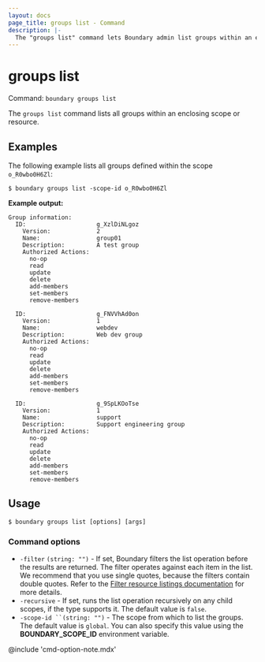 ```yaml
---
layout: docs
page_title: groups list - Command
description: |-
  The "groups list" command lets Boundary admin list groups within an enclosing scope or resource.
---
```


# groups list

Command: `boundary groups list`

The `groups list` command lists all groups within an enclosing scope or resource.

## Examples

The following example lists all groups defined within the scope `o_R0wbo0H6Zl`:

```shell-session
$ boundary groups list -scope-id o_R0wbo0H6Zl
```

**Example output:**

<CodeBlockConfig hideClipboard>

```plaintext
Group information:
  ID:                    g_XzlDiNLgoz
    Version:             2
    Name:                group01
    Description:         A test group
    Authorized Actions:
      no-op
      read
      update
      delete
      add-members
      set-members
      remove-members

  ID:                    g_FNVVhAd0on
    Version:             1
    Name:                webdev
    Description:         Web dev group
    Authorized Actions:
      no-op
      read
      update
      delete
      add-members
      set-members
      remove-members

  ID:                    g_9SpLKOoTse
    Version:             1
    Name:                support
    Description:         Support engineering group
    Authorized Actions:
      no-op
      read
      update
      delete
      add-members
      set-members
      remove-members
```

</CodeBlockConfig>

## Usage

<CodeBlockConfig hideClipboard>

```shell-session
$ boundary groups list [options] [args]
```

</CodeBlockConfig>


### Command options

- `-filter` `(string: "")` - If set, Boundary filters the list operation before the results are returned.
The filter operates against each item in the list.
We recommend that you use single quotes, because the filters contain double quotes.
Refer to the [Filter resource listings documentation](/boundary/docs/concepts/filtering/resource-listing) for more details.
- `-recursive`  - If set, runs the list operation recursively on any child scopes, if the type supports it.
The default value is `false`.
- `-scope-id ``(string: "")` - The scope from which to list the groups.
The default value is `global`.
You can also specify this value using the **BOUNDARY_SCOPE_ID** environment variable.

@include 'cmd-option-note.mdx'